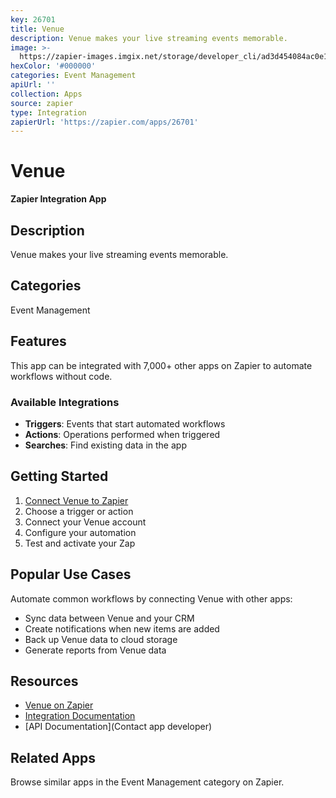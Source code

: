```yaml
---
key: 26701
title: Venue
description: Venue makes your live streaming events memorable.
image: >-
  https://zapier-images.imgix.net/storage/developer_cli/ad3d454084ac0e161873fe44e009ee7e.png?auto=format%2Ccompress&ixlib=python-3.0.0&q=50
hexColor: '#000000'
categories: Event Management
apiUrl: ''
collection: Apps
source: zapier
type: Integration
zapierUrl: 'https://zapier.com/apps/26701'
---
```

# Venue

**Zapier Integration App**

## Description

Venue makes your live streaming events memorable.

## Categories

Event Management

## Features

This app can be integrated with 7,000+ other apps on Zapier to automate workflows without code.

### Available Integrations

- **Triggers**: Events that start automated workflows
- **Actions**: Operations performed when triggered
- **Searches**: Find existing data in the app

## Getting Started

1. [Connect Venue to Zapier](https://zapier.com/apps/26701)
2. Choose a trigger or action
3. Connect your Venue account
4. Configure your automation
5. Test and activate your Zap

## Popular Use Cases

Automate common workflows by connecting Venue with other apps:

- Sync data between Venue and your CRM
- Create notifications when new items are added
- Back up Venue data to cloud storage
- Generate reports from Venue data

## Resources

- [Venue on Zapier](https://zapier.com/apps/26701)
- [Integration Documentation](https://zapier.com/apps/26701/integrations)
- [API Documentation](Contact app developer)

## Related Apps

Browse similar apps in the Event Management category on Zapier.
